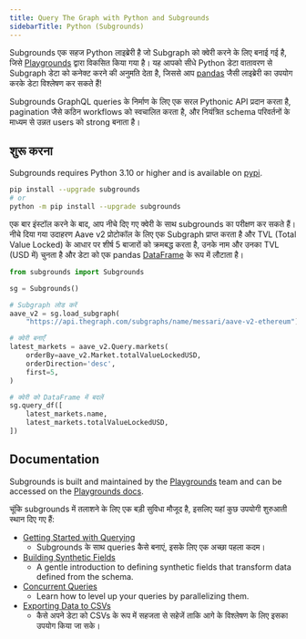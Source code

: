 ```yaml
---
title: Query The Graph with Python and Subgrounds
sidebarTitle: Python (Subgrounds)
---
```


Subgrounds एक सहज Python लाइब्रेरी है जो Subgraph को क्वेरी करने के लिए बनाई गई है, जिसे [Playgrounds](https://playgrounds.network/) द्वारा विकसित किया गया है। यह आपको सीधे Python डेटा वातावरण से Subgraph डेटा को कनेक्ट करने की अनुमति देता है, जिससे आप [pandas](https://pandas.pydata.org/) जैसी लाइब्रेरी का उपयोग करके डेटा विश्लेषण कर सकते हैं!

Subgrounds GraphQL queries के निर्माण के लिए एक सरल Pythonic API प्रदान करता है, pagination जैसे कठिन workflows को स्वचालित करता है, और नियंत्रित schema परिवर्तनों के माध्यम से उन्नत users को strong बनाता है।

## शुरू करना

Subgrounds requires Python 3.10 or higher and is available on [pypi](https://pypi.org/project/subgrounds/).

```bash
pip install --upgrade subgrounds
# or
python -m pip install --upgrade subgrounds
```

एक बार इंस्टॉल करने के बाद, आप नीचे दिए गए क्वेरी के साथ subgrounds का परीक्षण कर सकते हैं। नीचे दिया गया उदाहरण Aave v2 प्रोटोकॉल के लिए एक Subgraph प्राप्त करता है और TVL (Total Value Locked) के आधार पर शीर्ष 5 बाजारों को क्रमबद्ध करता है, उनके नाम और उनका TVL (USD में) चुनता है और डेटा को एक pandas [DataFrame](https://pandas.pydata.org/pandas-docs/dev/reference/api/pandas.DataFrame.html#pandas.DataFrame) के रूप में लौटाता है।

```python
from subgrounds import Subgrounds

sg = Subgrounds()

# Subgraph लोड करें
aave_v2 = sg.load_subgraph(
    "https://api.thegraph.com/subgraphs/name/messari/aave-v2-ethereum")

# क्वेरी बनाएँ
latest_markets = aave_v2.Query.markets(
    orderBy=aave_v2.Market.totalValueLockedUSD,
    orderDirection='desc',
    first=5,
)

# क्वेरी को DataFrame में बदलें
sg.query_df([
    latest_markets.name,
    latest_markets.totalValueLockedUSD,
])
```

## Documentation

Subgrounds is built and maintained by the [Playgrounds](https://playgrounds.network/) team and can be accessed on the [Playgrounds docs](https://docs.playgrounds.network/subgrounds).

चूंकि subgrounds में तलाशने के लिए एक बड़ी सुविधा मौजूद है, इसलिए यहां कुछ उपयोगी शुरुआती स्थान दिए गए हैं:

- [Getting Started with Querying](https://docs.playgrounds.network/subgrounds/getting_started/basics/)
  - Subgrounds के साथ queries कैसे बनाएं, इसके लिए एक अच्छा पहला कदम।
- [Building Synthetic Fields](https://docs.playgrounds.network/subgrounds/getting_started/synthetic_fields/)
  - A gentle introduction to defining synthetic fields that transform data defined from the schema.
- [Concurrent Queries](https://docs.playgrounds.network/subgrounds/getting_started/async/)
  - Learn how to level up your queries by parallelizing them.
- [Exporting Data to CSVs](https://docs.playgrounds.network/subgrounds/faq/exporting/)
  - कैसे अपने डेटा को CSVs के रूप में सहजता से सहेजें ताकि आगे के विश्लेषण के लिए इसका उपयोग किया जा सके।
